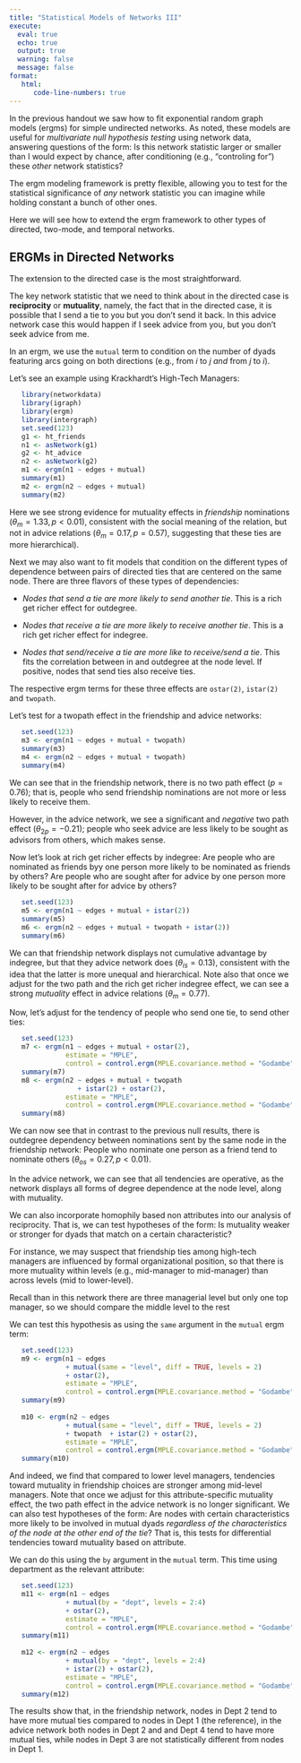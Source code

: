 ```yaml
---
title: "Statistical Models of Networks III"
execute: 
  eval: true
  echo: true
  output: true
  warning: false
  message: false
format: 
   html:
      code-line-numbers: true
---
```


In the previous handout we saw how to fit exponential random graph models (ergms) for simple undirected networks. As noted, these models are useful for *multivariate null hypothesis testing* using network data, answering questions of the form: Is this network statistic larger or smaller than I would expect by chance, after conditioning (e.g., "controling for") these *other* network statistics? 

The ergm modeling framework is pretty flexible, allowing you to test for the statistical significance of *any* network statistic you can imagine while holding constant a bunch of other ones.

Here we will see how to extend the ergm framework to other types of directed, two-mode, and temporal networks.

## ERGMs in Directed Networks

The extension to the directed case is the most straightforward.

The key network statistic that we need to think about in the directed case is **reciprocity** or **mutuality**, namely, the fact that in the directed case, it is possible that I send a tie to you but you don't send it back. In this advice network case this would happen if I seek advice from you, but you don't seek advice from me.

In an ergm, we use the `mutual` term to condition on the number of dyads featuring arcs going on both directions (e.g., from $i$ to $j$ *and* from $j$ to $i$).

Let's see an example using Krackhardt's High-Tech Managers:
   
```r
   library(networkdata)
   library(igraph)
   library(ergm)
   library(intergraph)
   set.seed(123)
   g1 <- ht_friends
   n1 <- asNetwork(g1)
   g2 <- ht_advice
   n2 <- asNetwork(g2)
   m1 <- ergm(n1 ~ edges + mutual)
   summary(m1)
   m2 <- ergm(n2 ~ edges + mutual)
   summary(m2)
```

Here we see strong evidence for mutuality effects in *friendship* nominations ($\theta_m = 1.33, p < 0.01$), consistent with the social meaning of the relation, but not in advice relations ($\theta_m = 0.17, p = 0.57$), suggesting that these ties are more hierarchical).

Next we may also want to fit models that condition on the different types of dependence between pairs of directed ties that are centered on the same node. There are three flavors of these types of dependencies:

- *Nodes that send a tie are more likely to send another tie*. This is a rich get richer effect for outdegree. 

- *Nodes that receive a tie are more likely to receive another tie*. This is a rich get richer effect for indegree.

- *Nodes that send/receive a tie are more like to receive/send a tie*. This fits the correlation between in and outdegree at the node level. If positive, nodes that send ties also receive ties.   

The respective ergm terms for these three effects are `ostar(2)`, `istar(2)` and `twopath`. 

Let's test for a twopath effect in the friendship and advice networks:

```r
   set.seed(123)
   m3 <- ergm(n1 ~ edges + mutual + twopath)
   summary(m3)
   m4 <- ergm(n2 ~ edges + mutual + twopath)
   summary(m4)
```

We can see that in the friendship network, there is no two path effect ($p = 0.76$); that is, people who send friendship nominations are not more or less likely to receive them. 

However, in the advice network, we see a significant and *negative* two path effect ($\theta_{2p} = -0.21$); people who seek advice are less likely to be sought as advisors from others, which makes sense. 

Now let's look at rich get richer effects by indegree: Are people who are nominated as friends byy one person more likely to be nominated as friends by others? Are people who are sought after for advice by one person more likely to be sought after for advice by others?

```r
   set.seed(123)
   m5 <- ergm(n1 ~ edges + mutual + istar(2))
   summary(m5)
   m6 <- ergm(n2 ~ edges + mutual + twopath + istar(2))
   summary(m6)
```

We can that friendship network displays not cumulative advantage by indegree, but that they advice network does ($\theta_{is} = 0.13$), consistent with the idea that the latter is more unequal and hierarchical. Note also that once we adjust for the two path and the rich get richer indegree effect, we can see a strong *mutuality* effect in advice relations ($\theta_{m} = 0.77$). 

Now, let's adjust for the tendency of people who send one tie, to send other ties:

```r
   set.seed(123)
   m7 <- ergm(n1 ~ edges + mutual + ostar(2), 
              estimate = "MPLE",
              control = control.ergm(MPLE.covariance.method = "Godambe"))
   summary(m7)
   m8 <- ergm(n2 ~ edges + mutual + twopath  
                 + istar(2) + ostar(2),  
              estimate = "MPLE",
              control = control.ergm(MPLE.covariance.method = "Godambe"))
   summary(m8)
```

We can now see that in contrast to the previous null results, there is outdegree dependency between nominations sent by the same node in the friendship network: People who nominate one person as a friend tend to nominate others ($\theta_{os} = 0.27, p < 0.01$). 

In the advice network, we can see that all tendencies are operative, as the network displays all forms of degree dependence at the node level, along with mutuality.  

We can also incorporate homophily based non attributes into our analysis of reciprocity. That is, we can test hypotheses of the form: Is mutuality weaker or stronger for dyads that match on a certain characteristic?

For instance, we may suspect that friendship ties among high-tech managers are influenced by formal organizational position, so that there is more mutuality within levels (e.g., mid-manager to mid-manager) than across levels (mid to lower-level). 

Recall than in this network there are three managerial level but only one top manager, so we should compare the middle level to the rest

We can test this hypothesis as using the `same` argument in the `mutual` ergm term:
   
```r
   set.seed(123)
   m9 <- ergm(n1 ~ edges 
              + mutual(same = "level", diff = TRUE, levels = 2)
              + ostar(2), 
              estimate = "MPLE",
              control = control.ergm(MPLE.covariance.method = "Godambe"))
   summary(m9)
   
   m10 <- ergm(n2 ~ edges 
              + mutual(same = "level", diff = TRUE, levels = 2)
              + twopath  + istar(2) + ostar(2), 
              estimate = "MPLE",
              control = control.ergm(MPLE.covariance.method = "Godambe"))
   summary(m10)
```

And indeed, we find that compared to lower level managers, tendencies toward mutuality in friendship choices are stronger among mid-level managers. Note that once we adjust for this attribute-specific mutuality effect, the two path effect in the advice network is no longer significant. 
We can also test hypotheses of the form: Are nodes with certain characteristics more likely to be involved in mutual dyads *regardless of the characteristics of the node at the other end of the tie*? That is, this tests for differential tendencies toward mutuality based on attribute.

We can do this using the `by` argument in the `mutual` term. This time using department as the relevant attribute:
   
```r
   set.seed(123)
   m11 <- ergm(n1 ~ edges 
              + mutual(by = "dept", levels = 2:4)
              + ostar(2), 
              estimate = "MPLE",
              control = control.ergm(MPLE.covariance.method = "Godambe"))
   summary(m11)
   
   m12 <- ergm(n2 ~ edges 
              + mutual(by = "dept", levels = 2:4)
              + istar(2) + ostar(2), 
              estimate = "MPLE",
              control = control.ergm(MPLE.covariance.method = "Godambe"))
   summary(m12)
```

The results show that, in the friendship network, nodes in Dept 2 tend to have more mutual ties compared to nodes in Dept 1 (the reference), in the advice network both nodes in Dept 2 and and Dept 4 tend to have more mutual ties, while nodes in Dept 3 are not statistically different from nodes in Dept 1. 


